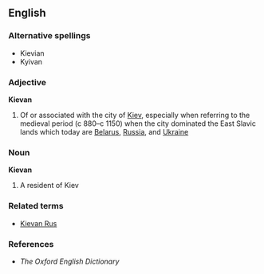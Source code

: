 ==English==

===Alternative spellings===
* Kievian
* Kyivan

===Adjective===
'''Kievan'''

# Of or associated with the city of [[Kiev]], especially when referring to the medieval period (c 880–c 1150) when the city dominated the East Slavic lands which today are [[Belarus]], [[Russia]], and [[Ukraine]]

===Noun===
'''Kievan'''

# A resident of Kiev

===Related terms===
* [[Kievan Rus]]

===References===
* ''The Oxford English Dictionary''